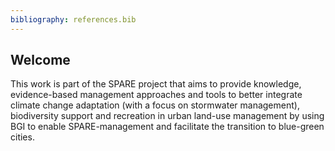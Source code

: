 ```yaml
---
bibliography: references.bib
---
```


## Welcome {.unnumbered}

This work is part of the SPARE project that aims to provide knowledge, evidence-based management approaches and tools to
better integrate climate change adaptation (with a focus on stormwater management), biodiversity support and
recreation in urban land-use management by using BGI to enable SPARE-management and facilitate the
transition to blue-green cities.